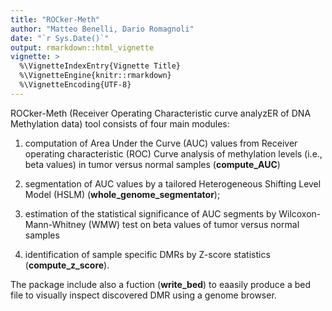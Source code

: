 ```yaml
---
title: "ROCker-Meth"
author: "Matteo Benelli, Dario Romagnoli"
date: "`r Sys.Date()`"
output: rmarkdown::html_vignette
vignette: >
  %\VignetteIndexEntry{Vignette Title}
  %\VignetteEngine{knitr::rmarkdown}
  %\VignetteEncoding{UTF-8}
---
```


ROCker-Meth (Receiver Operating Characteristic curve analyzER of DNA
Methylation data) tool consists of four main modules:

1. computation of Area Under the Curve (AUC) values from Receiver operating
   characteristic (ROC) Curve analysis of methylation levels (i.e., beta
   values) in tumor versus normal samples (**compute_AUC**)

2. segmentation of AUC values by a tailored Heterogeneous Shifting Level Model
   (HSLM) (**whole_genome_segmentator**);

3. estimation of the statistical significance of AUC segments by
   Wilcoxon-Mann-Whitney (WMW) test on beta values of tumor versus normal
   samples

4. identification of sample specific DMRs by Z-score statistics (**compute_z_score**).

The package include also a fuction (**write_bed**) to eaasily produce a bed file
to visually inspect discovered DMR using a genome browser.
